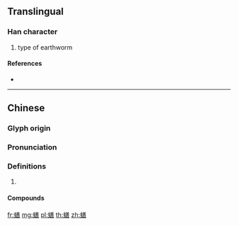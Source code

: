 {{character info/new}}
==Translingual==

===Han character===
{{Han char|rn=142|rad=虫|as=12|sn=18|four=|canj=LITTR}}

# type of earthworm

====References====
* {{Han ref|kx=1098.080|dkj=33624|dj=1562.160|hdz=42893.160|uh=87EE|ud=34798}}

----

==Chinese==
{{zh-forms}}

===Glyph origin===
{{Han etym}}

===Pronunciation===
{{zh-pron
|m=shàn
|oc=y
|cat=
}}

===Definitions===
{{zh-hanzi}}

# {{rfdef|zh}}

====Compounds====
{{zh-der|土中曲蟮|曲蟮|蛐蟮}}

[[fr:蟮]]
[[mg:蟮]]
[[pl:蟮]]
[[th:蟮]]
[[zh:蟮]]